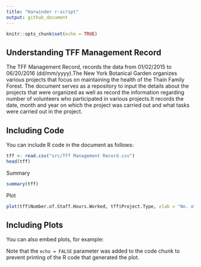 ---
title: "Harwinder r-script"
output: github_document
---

```{r setup, include=FALSE}
knitr::opts_chunk$set(echo = TRUE)
```

## Understanding TFF Management Record

The TFF Management Record, records the data from 01/02/2015 to 06/20/2016 (dd/mm/yyyy).The New York Botanical Garden organizes various projects that focus on maintaining the health of the Thain Family Forest. The document serves as a repository to input the details about the projects that were organized as well as record the information regarding number of volunteers who participated in various projects.It records the date, month and year on which the project was carried out and what tasks were carried out in the project.

## Including Code

You can include R code in the document as follows:

```{r TffMgmtRecord}
tff <- read.csv("src/Tff Management Record.csv")
head(tff)
```
Summary
```{r TffMgmtRecord2}
summary(tff)
```
Plot
```{r TffMgmtRecord3}
plot(tff$Number.of.Staff.Hours.Worked, tff$Project.Type, xlab = "No. of Hours Staff Worked", ylab = "Projects")
```


## Including Plots

You can also embed plots, for example:



Note that the `echo = FALSE` parameter was added to the code chunk to prevent printing of the R code that generated the plot.
